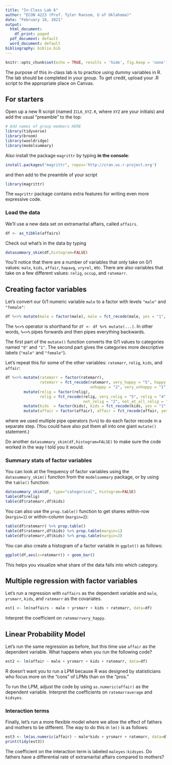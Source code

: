 ```yaml
---
title: "In-Class Lab 6"
author: "ECON 4223 (Prof. Tyler Ransom, U of Oklahoma)"
date: "February 18, 2021"
output:
  html_document:
    df_print: paged
  pdf_document: default
  word_document: default
bibliography: biblio.bib
---
```


```r
knitr::opts_chunk$set(echo = TRUE, results = 'hide', fig.keep = 'none')
```

The purpose of this in-class lab is to practice using dummy variables in R. The lab should be completed in your group. To get credit, upload your .R script to the appropriate place on Canvas. 

## For starters
Open up a new R script (named `ICL6_XYZ.R`, where `XYZ` are your initials) and add the usual "preamble" to the top:
```r
# Add names of group members HERE
library(tidyverse)
library(broom)
library(wooldridge)
library(modelsummary)
```

Also install the package `magrittr` by typing **in the console**:
```r
install.packages("magrittr", repos='http://cran.us.r-project.org')
```

and then add to the preamble of your script
```r
library(magrittr)
```

The `magrittr` package contains extra features for writing even more expressive code.

### Load the data
We'll use a new data set on extramarital affairs, called `affairs`.
```r
df <- as_tibble(affairs)
```

Check out what's in the data by typing
```r
datasummary_skim(df,histogram=FALSE)
```

You'll notice that there are a number of variables that only take on 0/1 values: `male`, `kids`, `affair`, `hapavg`, `vryrel`, etc. There are also variables that take on a few different values: `relig`, `occup`, and `ratemarr`.

## Creating factor variables
Let's convert our 0/1 numeric variable `male` to a factor with levels `"male"` and `"female"`:
```r
df %<>% mutate(male = factor(male), male = fct_recode(male, yes = "1", no = "0"))
```

The `%<>%` operator is shorthand for `df <- df %>% mutate(...)`. In other words, `%<>%` pipes forwards and then pipes everything backwards.

The first part of the `mutate()` function converts the 0/1 values to categories named `"0"` and `"1"`. The second part gives the categories more descriptive labels (`"male"` and `"female"`).

Let's repeat this for some of the other variables: `ratemarr`, `relig`, `kids`, and `affair`:
```r
df %<>% mutate(ratemarr = factor(ratemarr), 
               ratemarr = fct_recode(ratemarr, very_happy = "5", happy = "4", average = "3", 
                                     unhappy = "2", very_unhappy = "1")) %>%
        mutate(relig = factor(relig), 
               relig = fct_recode(relig, very_relig = "5", relig = "4", average = "3", 
                                  not_relig = "2", not_at_all_relig = "1")) %>%
        mutate(kids  = factor(kids), kids = fct_recode(kids, yes = "1", no = "0")) %>%
        mutate(affair = factor(affair), affair = fct_recode(affair, yes = "1", no = "0"))
```
where we used multiple pipe operators (`%>%`) to do each factor recode in a separate step. (You could have also put them all into one giant `mutate()` statement.)

Do another `datasummary_skim(df,histogram=FALSE)` to make sure the code worked in the way I told you it would.

### Summary stats of factor variables
You can look at the frequency of factor variables using the `datasummary_skim()` function from the `modelsummary` package, or by using the `table()` function:
```r
datasummary_skim(df, type="categorical", histogram=FALSE)
table(df$relig)
table(df$ratemarr,df$kids)
```

You can also use the `prop.table()` function to get shares within-row (`margin=1`) or within-column (`margin=2`):
```r
table(df$ratemarr) %>% prop.table()
table(df$ratemarr,df$kids) %>% prop.table(margin=1)
table(df$ratemarr,df$kids) %>% prop.table(margin=2)
```

You can also create a histogram of a factor variable in `ggplot()` as follows:
```r
ggplot(df,aes(x=ratemarr)) + geom_bar()
```
This helps you visualize what share of the data falls into which category.

## Multiple regression with factor variables
Let's run a regression with `naffairs` as the dependent variable and `male`, `yrsmarr`, `kids`, and `ratemarr` as the covariates.
```r
est1 <- lm(naffairs ~ male + yrsmarr + kids + ratemarr, data=df)
```

Interpret the coefficient on `ratemarrvery_happy`. 

## Linear Probability Model
Let's run the same regression as before, but this time use `affair` as the dependent variable. What happens when you run the following code?
```r
est2 <- lm(affair ~ male + yrsmarr + kids + ratemarr, data=df)
```

R doesn't want you to run a LPM because R was designed by statisticians who focus more on the "cons" of LPMs than on the "pros."

To run the LPM, adjust the code by using `as.numeric(affair)` as the dependent variable. Interpret the coefficients on `ratemarraverage` and `kidsyes`.

### Interaction terms
Finally, let's run a more flexible model where we allow the effect of fathers and mothers to be different. The way to do this in `lm()` is as follows:
```r
est3 <- lm(as.numeric(affair) ~ male*kids + yrsmarr + ratemarr, data=df)
print(tidy(est3))
```
The coefficient on the interaction term is labeled `maleyes:kidsyes`. Do fathers have a differential rate of extramarital affairs compared to mothers?
